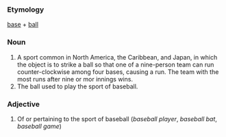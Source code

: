 ===Etymology===
[[base]] + [[ball]]

===Noun===

#A sport common in North America, the Caribbean, and Japan, in which the object is to strike a ball so that one of a nine-person team can run counter-clockwise among four bases, causing a run.  The team with the most runs after nine or mor innings wins.
#The ball used to play the sport of baseball.

===Adjective===

#Of or pertaining to the sport of baseball (''baseball player'', ''baseball bat'', ''baseball game'')